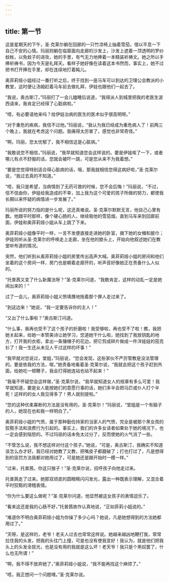 ```yaml
---
---
---
```

title: 第一节
---




这是星期天的下午，圣·克莱尔躺在回廊的一只竹凉椅上抽着雪茄，借以平息一下自己不安的心情。玛丽则躺在临窗面向走廊的沙发上，沙发上遮着一顶透明的罗纱蚊帐，以免蚊子的进攻，她的手里，有气无力地捧着一本精装祈祷文。她之所以手捧祈祷书，因为今天是礼拜天。看样子她好像在读着这本书然而，事实上，她不过把书打开捧在手里，却在连续地打着盹儿。

奥菲莉娅小姐经过一番打听之后，终于找到一座马车可以到达的卫理公会教派的小教堂，这时便让汤姆赶着马车前去做礼拜，伊娃也跟他们一起去了。

“我说，奥古斯汀，”玛丽打了一会儿瞌睡后说道，“我得派人到城里把我的老医生波西请来，我肯定已经得了心脏病啦。”

“唔，有必要请他来吗？给伊娃治病的医生的医术似乎很高明呀。”

“对于重危的疾病，我信不过他。”玛丽说，“我认为我已经成为重危病人了！前两三个晚上，我就在考虑这个问题。我痛得太厉害了，感觉也非常奇怪。”

“啊，玛丽，您太忧郁了，我不相信这是心脏病。”

“我敢说您不相信，”玛丽说，“我早就知道您会这样说的。要是伊娃咳了一下，或者哪儿有点不舒服的话，您就会被吓一跳，可是您从来不为我着想。”

“要是您觉得特别适合得心脏病的话，哦，那我就相信您得这病好啦，”圣·克莱尔说，“我过去真的不知道。”

“唔，我只是希望，当病情到了无药可救的时候，您不会后悔！”玛丽说，“不过，信不信由你，伊娃给我造成的不幸，加上我为这个可爱的孩子所做的努力，都使我长期以来怀疑的病情进一步发展了。”

玛丽所说的努力指的是什么呢，这还真难说。圣·克莱尔默默无言，他自己心里有数。他跟平时那样，像个硬心肠的人，继续吸他的雪茄烟，直到马车来到回廊前面，伊娃和奥菲莉娅小姐从车上跳了下来。

奥菲莉娅小姐像平时一样，一言不发便直接走进她的卧室，摘下她的女帽和披巾；伊娃则听从圣·克莱尔的呼唤走上走廊，坐在他的膝头上，开始向他叙述她们在教堂听布道的情况。

突然，他们听到从奥菲莉娅小姐的房里传出高声大喊。奥菲莉娅小姐的房间和他们坐着的这个房间一样，房门也是朝着走廊开的，听声音好像她正在责备什么人似的。

“托普茜又变了什么新魔法呀？”圣·克莱尔问道，“我敢肯定，这样的动乱一定是她闹出来的！”

过了一会儿，奥菲莉娅小姐义愤填膺地拖着那个罪人走过来了。

“到这边来！”她说，“我一定要告诉你的主人！”

“又出了什么事啦？”奥古斯汀问道。

“什么事，我再也受不了这个孩子的折磨啦！我受够啦，再也受不了啦！瞧，我把她关起来，给她一本赞美诗让她学习，您道她干什么啦，她找到了我放钥匙的地方，打开我的衣柜，拿出一条镶帽子的花边，把它剪成碎片做成一件洋娃娃的茄克衫了！我一生还从未见人干过这样的坏事！”

“我早就对您说过，堂姐，”玛丽说，“您会发现，这些家伙不严厉管教是没法管理的。要是依我的方法，呶，”她责备地看着圣·克莱尔说，“我就会把这个孩子赶到外面，给她吃一顿鞭子，我会打得她连站也站不起来！”

“我毫不怀疑您会这样做，”圣·克莱尔说，“我早就知道女人的规章有多么可爱！我早就知道，要是女人能按她们的意愿行事的话，她们多半会把马匹或仆人打个半死！这样的的女人我见得多了！男人就别提啦。”

“您的这种优柔寡断的方法是没有用的，圣·克莱尔！”玛丽说，“堂姐是一个有脑子的人，她现在也和我一样明白了。”

奥菲莉娅小姐的气愤，属于那种勤俭持家的当家人的气愤，完全是被那个黑女孩的狡黠手法和浪费行为引起的。事实上，我们的许多女读者如果处于她的境况下，也一定会感到恼怒的。不过玛丽的话未免太过分了，反而使她的火气消了一些。

“不管怎么说，我不想这样对付这个孩子。”她说，“可是，奥古斯汀，我确实不知道该怎么办才好。我已经对她教了又教，把嘴皮子都磨破了；打也打过了，凡是想得到的惩罚方法我都对她用过了，可是她还是跟开始时一模一样。”

“过来，托普茜，你这只猴子！”圣·克莱尔说，招呼孩子向他走过来。

托普茜走了过来。她那双顽皮的圆眼睛闪闪发光，露出一种既表示理解，又混合着平时狡黠的滑稽表情。

“你为什么要这么做呢？”圣·克莱尔问道，他显然被这女孩子的表情逗乐了。

“看来这还是我的心肠不好，”托普茜故作认真地说，“正如菲莉小姐说的。”

“难道你不明白奥菲莉娅小姐为你操了多少心吗？她说，凡是她想得到的方法她都用过了。”

“天呀，是这样的，老爷！老夫人过去也常常这样说。她越来越凶地鞭打我，常常拉住我的头发，把我的头往门上撞，可是也没有使我变好！我认为，就是他们把我头上的头发全拔光，也是没有用的我就是这么坏！老天爷！我只是个黑奴罢了，什么也无所谓！”

“啊，我不得不放弃她了，”奥菲莉娅小姐说，“我不能再找这个麻烦了。”

“唔，我正想问一个问题哩。”圣·克莱尔说。